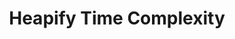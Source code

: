 ---
id: "ds_tf_med_018"
questionType: "TRUE_FALSE"
title: "Heapify Time Complexity"
statement: "Heapify operation in a binary heap takes O(n log n) time."
difficulty: "MEDIUM"
category: "Data Structures"
correctAnswer: false
explanation: "Heapify can be done in O(n) time using bottom-up approach."
---
